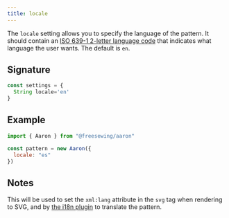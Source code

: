 ```yaml
---
title: locale
---
```


The `locale` setting allows you to specify the language of the pattern.  It
should contain an
[ISO 639-1 2-letter language code](https://en.wikipedia.org/wiki/List_of_ISO_639-1_codes)
that indicates what language the user wants. The default is `en`.

## Signature

```js
const settings = {
  String locale='en'
}
```

## Example

```js
import { Aaron } from "@freesewing/aaron"

const pattern = new Aaron({
  locale: "es"
})
```

## Notes

This will be used to set the `xml:lang` attribute in the `svg` tag when
rendering to SVG, and by [the i18n plugin](/reference/plugins/i18n/) to
translate the pattern.


